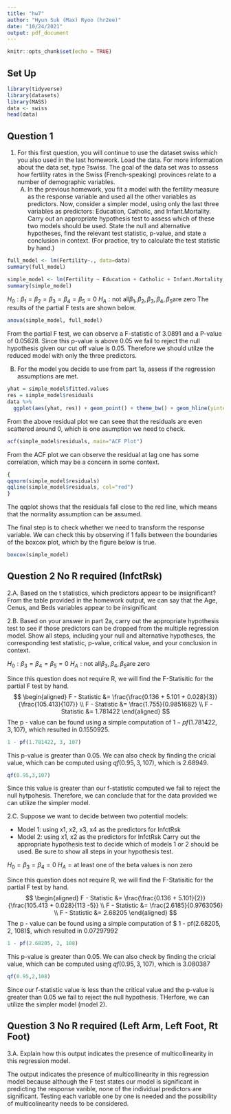 ```yaml
---
title: "hw7"
author: "Hyun Suk (Max) Ryoo (hr2ee)"
date: "10/24/2021"
output: pdf_document
---
```


```r
knitr::opts_chunk$set(echo = TRUE)
```

## Set Up
```r
library(tidyverse)
library(datasets)
library(MASS)
data <- swiss
head(data)
```
## Question 1
1. For this first question, you will continue to use the dataset swiss which you also used in the last homework. Load the data. For more information about the data set, type ?swiss. The goal of the data set was to assess how fertility rates in the Swiss (French-speaking) provinces relate to a number of demographic variables.
    A) In the previous homework, you fit a model with the fertility measure as the response variable and used all the other variables as predictors. Now, consider a simpler model, using only the last three variables as predictors: Education, Catholic, and Infant.Mortality. Carry out an appropriate hypothesis test to assess which of these two models should be used. State the null and alternative hypotheses, find the relevant test statistic, p-value, and state a conclusion in context. (For practice, try to calculate the test statistic by hand.)

```r
full_model <- lm(Fertility~., data=data)
summary(full_model)
```


```r
simple_model <- lm(Fertility ~ Education + Catholic + Infant.Mortality, data=data)
summary(simple_model)
```

$H_0 : \beta_1 = \beta_2 = \beta_3 = \beta_4 = \beta_5 = 0$
$H_A : \text{not all} \beta_1, \beta_2, \beta_3, \beta_4, \beta_5 \text{are zero}$
The results of the partial F tests are shown below.
```r
anova(simple_model, full_model)
```
From the partial F test, we can observe a F-statistic of 3.0891 and a P-value of 0.05628. Since this p-value is above 0.05 we fail to reject the null hypothesis given our cut off value is 0.05. Therefore we should utilze the reduced model with only the three predictors. 

  B) For the model you decide to use from part 1a, assess if the regression assumptions are met.
```r
yhat = simple_model$fitted.values
res = simple_model$residuals
data %>%
  ggplot(aes(yhat, res)) + geom_point() + theme_bw() + geom_hline(yintercept=0, color="red")

```

From the above residual plot we can seee that the residuals are even scattered around 0, which is one asumption we need to check. 

```r
acf(simple_model$residuals, main="ACF Plot")
```

From the ACF plot we can observe the residual at lag one has some correlation, which may be a concern in some context. 

```r
{
qqnorm(simple_model$residuals)
qqline(simple_model$residuals, col="red")
}
```
The qqplot shows that the residuals fall close to the red line, which means that the normality assumption can be assumed. 

The final step is to check whether we need to transform the response variable. We can check this by observing if 1 falls between the boundaries of the boxcox plot, which by the figure below is true.
```r
boxcox(simple_model)
```

## Question 2  No R required (InfctRsk)
  2.A. Based on the t statistics, which predictors appear to be insignificant? 
From the table provided in the homework output, we can say that the Age, Cenus, and Beds variables appear to be insignificant

  2.B. Based on your answer in part 2a, carry out the appropriate hypothesis test to see if those predictors can be dropped from the multiple regression model. Show all steps, including your null and alternative hypotheses, the corresponding test statistic, p-value, critical value, and your conclusion in context.

$H_0 : \beta_3 = \beta_4 = \beta_5 = 0$
$H_A : \text{not all} \beta_3, \beta_4, \beta_5 \text{are zero}$

Since this question does not require R, we will find the F-Statisitic for the partial F test by hand.
$$
\begin{aligned}
F - Statistic &= \frac{\frac{0.136 + 5.101 + 0.028}{3}}{\frac{105.413}{107}} \\
F - Statistic &= \frac{1.755}{0.9851682}  \\
F - Statistic &= 1.781422
\end{aligned}
$$
The p - value can be found using a simple computation of $1 - pf(1.781422, 3, 107)$, which resulted in 0.1550925. 
```r
1 - pf(1.781422, 3, 107)
```

This p-value is greater than 0.05. We can also check by finding the cricial value, which can be computed using $qf(0.95,3,107)$, which is 2.68949.

```r
qf(0.95,3,107)
```
Since this value is greater than our f-statistic computed we fail to reject the null hytpohesis. Therefore, we can conclude that for the data provided we can utilize the simpler model. 

  2.C. Suppose we want to decide between two potential models:
  
  * Model 1: using x1, x2, x3, x4 as the predictors for InfctRsk
  * Model 2: using x1, x2 as the predictors for InfctRsk
  Carry out the appropriate hypothesis test to decide which of models 1 or 2 should be used. Be sure to show all steps in your hypothesis test.

$H_0 = \beta_3 = \beta_4 = 0$
$H_A = \text{at least one of the beta values is non zero}$

Since this question does not require R, we will find the F-Statisitic for the partial F test by hand.
$$
\begin{aligned}
F - Statistic &= \frac{\frac{0.136 + 5.101}{2}}{\frac{105.413 + 0.028}{113 -5}} \\
F - Statistic &= \frac{2.6185}{0.9763056}  \\
F - Statistic &= 2.68205
\end{aligned}
$$
The p - value can be found using a simple computation of $ 1 - pf(2.68205, 2, 108)$, which resulted in 0.07297992 
```r
1 - pf(2.68205, 2, 108)
```

This p-value is greater than 0.05. We can also check by finding the cricial value, which can be computed using $qf(0.95,3,107)$, which is 3.080387

```r
qf(0.95,2,108)
```

Since our f-statistic value is less than the critical value and the p-value is greater than 0.05 we fail to reject the null hypothesis. THerfore, we can utilize the simpler model (model 2). 

## Question 3  No R required (Left Arm, Left Foot, Rt Foot)
  3.A. Explain how this output indicates the presence of multicollinearity in this regression model.

The output indicates the presence of multicollinearity in this regression model because although the F test states our model is significant in predicting the response varible, none of the individual predictors are significant. Testing each variable one by one is needed and the possibility of multicolinearity needs to be considered. 



